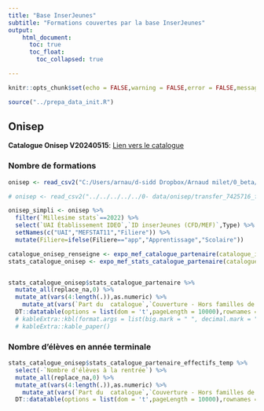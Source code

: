 ```yaml
---
title: "Base InserJeunes"
subtitle: "Formations couvertes par la base InserJeunes"
output: 
    html_document:
      toc: true
      toc_float:
        toc_collapsed: true

---
```


```r
knitr::opts_chunk$set(echo = FALSE,warning = FALSE,error = FALSE,message = FALSE)

source("../prepa_data_init.R")

```

## Onisep

**Catalogue Onisep V20240515**: [Lien vers le catalogue](https://drive.google.com/drive/folders/1cPL9B2uvz2bn2j2I6bXPPS2jaXAm_g9_)


### Nombre de formations

```r

onisep <- read_csv2("C:/Users/arnau/d-sidd Dropbox/Arnaud milet/0_beta/1- Exposition/0- data/onisep/transfer_7425716_files_efd8604c/relations_etablissement-inserjeunes_etablissement_inserjeunes_20240507_161712.csv")

# onisep <- read_csv2("../../../../../0- data/onisep/transfer_7425716_files_efd8604c/relations_etablissement-inserjeunes_etablissement_inserjeunes_20240507_161712.csv")

onisep_simpli <- onisep %>% 
  filter(`Millesime stats`==2022) %>% 
  select(`UAI Établissement IDEO`,`ID inserJeunes (CFD/MEF)`,Type) %>% 
  setNames(c("UAI","MEFSTAT11","Filiere")) %>% 
  mutate(Filiere=ifelse(Filiere=="app","Apprentissage","Scolaire"))

catalogue_onisep_renseigne <- expo_mef_catalogue_partenaire(catalogue_init = onisep_simpli,type_source = "onisep")
stats_catalogue_onisep <- expo_mef_stats_catalogue_partenaire(catalogue_partenaire_renseigne = catalogue_onisep_renseigne)


stats_catalogue_onisep$stats_catalogue_partenaire %>%
  mutate_all(replace_na,0) %>% 
  mutate_at(vars(4:length(.)),as.numeric) %>% 
    mutate_at(vars(`Part du  catalogue`,`Couverture - Hors familles de métiers`,`Couverture - Familles de métiers`,contains("(%)")),scales::percent,accuracy=0.1) %>% 
  DT::datatable(options = list(dom = 't',pageLength = 10000),rownames = F)
  # kableExtra::kbl(format.args = list(big.mark = " ", decimal.mark = ",")) %>%
  # kableExtra::kable_paper()

```


### Nombre d'élèves en année terminale

```r
stats_catalogue_onisep$stats_catalogue_partenaire_effectifs_temp %>%
  select(-`Nombre d'élèves à la rentrée`) %>% 
  mutate_all(replace_na,0) %>% 
  mutate_at(vars(4:length(.)),as.numeric) %>% 
    mutate_at(vars(`Part du  catalogue`,`Couverture - Hors familles de métiers`,`Couverture - Familles de métiers`,contains("(%)")),scales::percent,accuracy=0.1) %>% 
  DT::datatable(options = list(dom = 't',pageLength = 10000),rownames = F)

```


